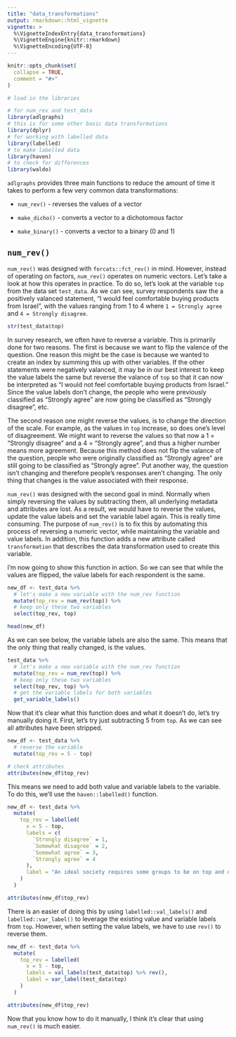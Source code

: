 ```yaml
---
title: "data_transformations"
output: rmarkdown::html_vignette
vignette: >
  %\VignetteIndexEntry{data_transformations}
  %\VignetteEngine{knitr::rmarkdown}
  %\VignetteEncoding{UTF-8}
---
```



```r
knitr::opts_chunk$set(
  collapse = TRUE,
  comment = "#>"
)
```

```r
# load in the libraries

# for num_rev and test_data
library(adlgraphs)
# this is for some other basic data transformations
library(dplyr)
# for working with labelled data
library(labelled)
# to make labelled data
library(haven)
# to check for differences
library(waldo)

```


`adlgraphs` provides three main functions to reduce the amount of time it takes to perform a few very common data transformations:

- `num_rev()` - reverses the values of a vector

- `make_dicho()` - converts a vector to a dichotomous factor

- `make_binary()` - converts a vector to a binary (0 and 1)

## `num_rev()` 

`num_rev()` was designed with `forcats::fct_rev()` in mind. However, instead of operating on factors, `num_rev()` operates on numeric vectors. Let's take a look at how this operates in practice. To do so, let's look at the variable `top` from the data set `test_data`. As we can see, survey respondents saw the a positively valanced statement, "I would feel comfortable buying products from Israel", with the values ranging from 1 to 4 where `1 = Strongly agree` and `4 = Strongly disagree`.

```r
str(test_data$top)
```

In survey research, we often have to reverse a variable. This is primarily done for two reasons. The first is because we want to flip the valence of the question. One reason this might be the case is because we wanted to create an index by summing this up with other variables. If the other statements were negatively valanced, it may be in our best interest to keep the value labels the same but reverse the valance of `top` so that it can now be interpreted as "I would not feel comfortable buying products from Israel." Since the value labels don't change, the people who were previously classified as "Strongly agree" are now going be classified as "Strongly disagree", etc.

The second reason one might reverse the values, is to change the direction of the scale. For example, as the values in `top` increase, so does one's level of disagreement. We might want to reverse the values so that now a 1 = "Strongly disagree" and a 4 = "Strongly agree", and thus a higher number means more agreement. Because this method does not flip the valance of the question, people who were originally classified as "Strongly agree" are still going to be classified as "Strongly agree". Put another way, the question isn't changing and therefore people's responses aren't changing. The only thing that changes is the value associated with their response.

`num_rev()` was designed with the second goal in mind. Normally when simply reversing the values by subtracting them, all underlying metadata and attributes are lost. As a result, we would have to reverse the values, update the value labels and set the variable label again. This is really time consuming. The purpose of `num_rev()` is to fix this by automating this process of reversing a numeric vector, while maintaining the variable and value labels. In addition, this function adds a new attribute called `transformation` that describes the data transformation used to create this variable. 

I'm now going to show this function in action. So we can see that while the values are flipped, the value labels for each respondent is the same.

```r
new_df <- test_data %>% 
  # let's make a new variable with the num_rev function
  mutate(top_rev = num_rev(top)) %>% 
  # keep only these two variables
  select(top_rev, top)

head(new_df)
```

As we can see below, the variable labels are also the same. This means that the only thing that really changed, is the values.

```r
test_data %>% 
  # let's make a new variable with the num_rev function
  mutate(top_rev = num_rev(top)) %>% 
  # keep only these two variables
  select(top_rev, top) %>% 
  # get the variable labels for both variables
  get_variable_labels()

```

Now that it's clear what this function does and what it doesn't do, let's try manually doing it. First, let's try just subtracting 5 from `top`. As we can see all attributes have been stripped.

```r
new_df <- test_data %>% 
  # reverse the variable
  mutate(top_rev = 5 - top)

# check attributes
attributes(new_df$top_rev)

```

This means we need to add both value and variable labels to the variable. To do this, we'll use the `haven::labelled()` function.

```r
new_df <- test_data %>% 
  mutate(
    top_rev = labelled(
      x = 5 - top,
      labels = c(
        `Strongly disagree` = 1,
        `Somewhat disagree` = 2,
        `Somewhat agree` = 3,
        `Strongly agree` = 4
      ),
      label = "An ideal society requires some groups to be on top and others to be on the bottom"
    )
  )

attributes(new_df$top_rev)

```

There is an easier of doing this by using `labelled::val_labels()` and `labelled::var_label()` to leverage the existing value and variable labels from `top`. However, when setting the value labels, we have to use `rev()` to reverse them.

```r
new_df <- test_data %>% 
  mutate(
    top_rev = labelled(
      x = 5 - top,
      labels = val_labels(test_data$top) %>% rev(),
      label = var_label(test_data$top)
    )
  )

attributes(new_df$top_rev)
```

Now that you know how to do it manually, I think it's clear that using `num_rev()` is much easier.





